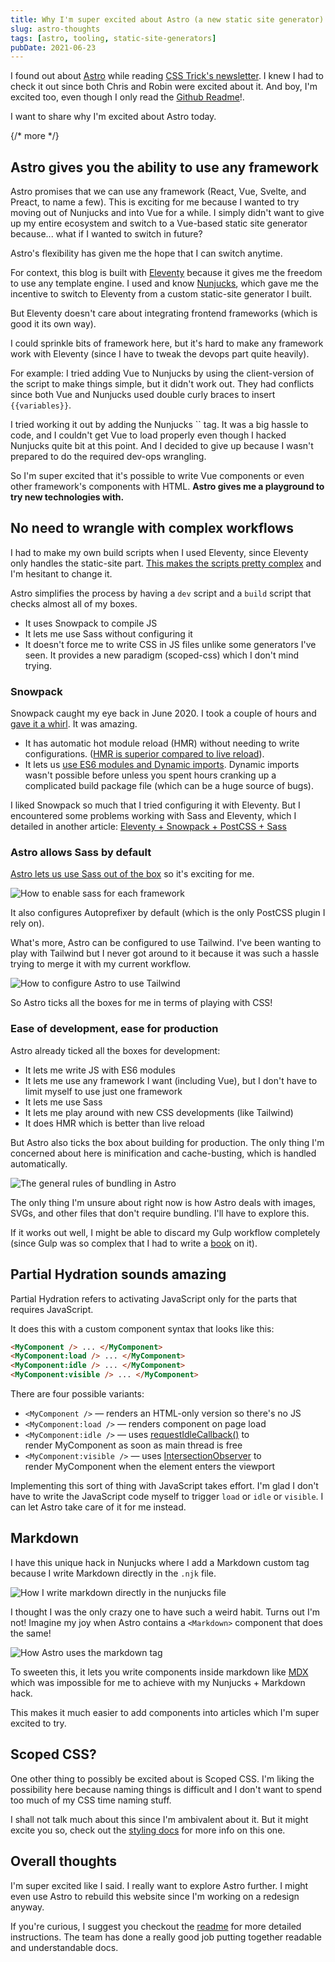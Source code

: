 ```yaml
---
title: Why I'm super excited about Astro (a new static site generator)
slug: astro-thoughts
tags: [astro, tooling, static-site-generators]
pubDate: 2021-06-23
---
```


I found out about [Astro](https://astro.build) while reading [CSS Trick's newsletter](https://css-tricks.com/newsletter/255-thoughts-on-astro/). I knew I had to check it out since both Chris and Robin were excited about it. And boy, I'm excited too, even though I only read the [Github Readme](https://github.com/snowpackjs/astro)!.

I want to share why I'm excited about Astro today.

{/* more */}

## Astro gives you the ability to use any framework

Astro promises that we can use any framework (React, Vue, Svelte, and Preact, to name a few). This is exciting for me because I wanted to try moving out of Nunjucks and into Vue for a while. I simply didn't want to give up my entire ecosystem and switch to a Vue-based static site generator because... what if I wanted to switch in future?

Astro's flexibility has given me the hope that I can switch anytime.

For context, this blog is built with [Eleventy](https://www.11ty.dev) because it gives me the freedom to use any template engine. I used and know [Nunjucks](https://mozilla.github.io/nunjucks/), which gave me the incentive to switch to Eleventy from a custom static-site generator I built.

But Eleventy doesn't care about integrating frontend frameworks (which is good it its own way).

I could sprinkle bits of framework here, but it's hard to make any framework work with Eleventy (since I have to tweak the devops part quite heavily).

For example: I tried adding Vue to Nunjucks by using the client-version of the script to make things simple, but it didn't work out. They had conflicts since both Vue and Nunjucks used double curly braces to insert `{{variables}}`.

I tried working it out by adding the Nunjucks `` tag. It was a big hassle to code, and I couldn't get Vue to load properly even though I hacked Nunjucks quite bit at this point. And I decided to give up because I wasn't prepared to do the required dev-ops wrangling.

So I'm super excited that it's possible to write Vue components or even other framework's components with HTML. **Astro gives me a playground to try new technologies with.**

## No need to wrangle with complex workflows

I had to make my own build scripts when I used Eleventy, since Eleventy only handles the static-site part. [This makes the scripts pretty complex](https://github.com/zellwk/zellwk.com/blob/v2.0.0/gulpfile.js) and I'm hesitant to change it.

Astro simplifies the process by having a `dev` script and a `build` script that checks almost all of my boxes.

- It uses Snowpack to compile JS
- It lets me use Sass without configuring it
- It doesn't force me to write CSS in JS files unlike some generators I've seen. It provides a new paradigm (scoped-css) which I don't mind trying.

### Snowpack

Snowpack caught my eye back in June 2020. I took a couple of hours and [gave it a whirl](https://zellwk.com/blog/first-look-at-snowpack/). It was amazing.

- It has automatic hot module reload (HMR) without needing to write configurations. ([HMR is superior compared to live reload](/blog/first-look-at-snowpack/#snowpack-dev-is-amazing)).
- It lets us [use ES6 modules and Dynamic imports](/blog/first-look-at-snowpack/#es6-modules-and-dynamic-imports). Dynamic imports wasn't possible before unless you spent hours cranking up a complicated build package file (which can be a huge source of bugs).

I liked Snowpack so much that I tried configuring it with Eleventy. But I encountered some problems working with Sass and Eleventy, which I detailed in another article: [Eleventy + Snowpack + PostCSS + Sass](https://zellwk.com/blog/eleventy-snowpack-sass-postcss/)

### Astro allows Sass by default

[Astro lets us use Sass out of the box](https://github.com/snowpackjs/astro/blob/main/docs/guides/styling.md) so it's exciting for me.

<Image
  src='/images/2021/astro-thoughts/sass.png'
  alt='How to enable sass for each framework'
/>

It also configures Autoprefixer by default (which is the only PostCSS plugin I rely on).

What's more, Astro can be configured to use Tailwind. I've been wanting to play with Tailwind but I never got around to it because it was such a hassle trying to merge it with my current workflow.

<Image
  src='/images/2021/astro-thoughts/tailwind.png'
  alt='How to configure Astro to use Tailwind'
/>

So Astro ticks all the boxes for me in terms of playing with CSS!

### Ease of development, ease for production

Astro already ticked all the boxes for development:

- It lets me write JS with ES6 modules
- It lets me use any framework I want (including Vue), but I don't have to limit myself to use just one framework
- It lets me use Sass
- It lets me play around with new CSS developments (like Tailwind)
- It does HMR which is better than live reload

But Astro also ticks the box about building for production. The only thing I'm concerned about here is minification and cache-busting, which is handled automatically.

<Image
  src='/images/2021/astro-thoughts/bundling.png'
  alt='The general rules of bundling in Astro'
/>

The only thing I'm unsure about right now is how Astro deals with images, SVGs, and other files that don't require bundling. I'll have to explore this.

If it works out well, I might be able to discard my Gulp workflow completely (since Gulp was so complex that I had to write a [book](https://automateyourworkflow.com) on it).

## Partial Hydration sounds amazing

Partial Hydration refers to activating JavaScript only for the parts that requires JavaScript.

It does this with a custom component syntax that looks like this:

```html
<MyComponent /> ... </MyComponent>
<MyComponent:load /> ... </MyComponent>
<MyComponent:idle /> ... </MyComponent>
<MyComponent:visible /> ... </MyComponent>
```

There are four possible variants:

- `<MyComponent />` — renders an HTML-only version so there's no JS
- `<MyComponent:load />` — renders component on page load
- `<MyComponent:idle />` — uses [requestIdleCallback()](https://developer.mozilla.org/en-US/docs/Web/API/Window/requestIdleCallback) to render MyComponent as soon as main thread is free
- `<MyComponent:visible />` — uses [IntersectionObserver](https://developer.mozilla.org/en-US/docs/Web/API/Intersection_Observer_API) to render MyComponent when the element enters the viewport

Implementing this sort of thing with JavaScript takes effort. I'm glad I don't have to write the JavaScript code myself to trigger `load` or `idle` or `visible`. I can let Astro take care of it for me instead.

## Markdown

I have this unique hack in Nunjucks where I add a Markdown custom tag because I write Markdown directly in the `.njk` file.

<Image
  src='/images/2021/astro-thoughts/markdown-custom-tag.png'
  alt='How I write markdown directly in the nunjucks file'
/>

I thought I was the only crazy one to have such a weird habit. Turns out I'm not! Imagine my joy when Astro contains a `<Markdown>` component that does the same!

<Image
  src='/images/2021/astro-thoughts/astro-markdown-tag.png'
  alt='How Astro uses the markdown tag'
/>

To sweeten this, it lets you write components inside markdown like [MDX](https://mdxjs.com) which was impossible for me to achieve with my Nunjucks + Markdown hack.

This makes it much easier to add components into articles which I'm super excited to try.

## Scoped CSS?

One other thing to possibly be excited about is Scoped CSS. I'm liking the possibility here because naming things is difficult and I don't want to spend too much of my CSS time naming stuff.

I shall not talk much about this since I'm ambivalent about it. But it might excite you so, check out the [styling docs](https://github.com/snowpackjs/astro/blob/main/docs/guides/styling.md) for more info on this one.

## Overall thoughts

I'm super excited like I said. I really want to explore Astro further. I might even use Astro to rebuild this website since I'm working on a redesign anyway.

If you're curious, I suggest you checkout the [readme](https://github.com/snowpackjs/astro) for more detailed instructions. The team has done a really good job putting together readable and understandable docs.
